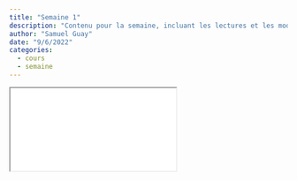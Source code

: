 ```yaml
---
title: "Semaine 1"
description: "Contenu pour la semaine, incluant les lectures et les modules"
author: "Samuel Guay"
date: "9/6/2022"
categories:
  - cours
  - semaine
---
```


::: g-col-12
```{=html}
<iframe class="slide-deck" src="/presentations/01.html"></iframe>
```
:::
